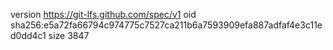 version https://git-lfs.github.com/spec/v1
oid sha256:e5a72fa66794c974775c7527ca211b6a7593909efa887adfaf4e3c11ed0dd4c1
size 3847
